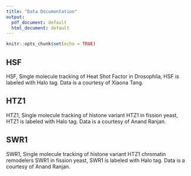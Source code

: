 ```yaml
---
title: "Data Documentation"
output:
  pdf_document: default
  html_document: default
---
```


```r
knitr::opts_chunk$set(echo = TRUE)

```

## HSF

HSF, Single molecule tracking of Heat Shot Factor in Drosophila, HSF is labeled with Halo tag. Data is a courtesy of Xiaona Tang. 

## HTZ1

HTZ1, Single molecule tracking of histone variant HTZ1 in fission yeast, HTZ1 is labeled with Halo tag. Data is a courtesy of Anand Ranjan.

## SWR1

SWR1, Single molecule tracking of histone variant HTZ1 chromatin remodelers SWR1 in fission yeast, SWR1 is labeled with Halo tag. Data is a courtesy of Anand Ranjan.


```r

```

